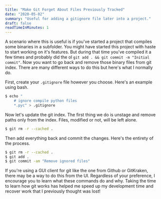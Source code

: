 ```yaml
---
title: "Make Git Forget About Files Previously Tracked"
date: "2020-05-02"
summary: "Useful for adding a gitignore file later into a project."
draft: false
readTimeInMinutes: 1
---
```


A scenario where this is useful is if you've started a project that compiles some binaries in a subfolder. You might have started this project with haste to start working on it's features. But during that time you've compiled it a few times and probably did the ol `git add . && git commit -m "Initial commit"`. Now you want to go back and remove those binary files from git index. There are many different ways to do this but here's what I normally do.

First, create your `.gitignore` file however you choose. Here's an example using bash.

```bash
$ echo "
    # ignore compile python files
    *.pyc" > .gitignore
```

Now let's update the git index. The first thing we do is unstage and remove paths only from the index. Files, modified or not, will be left alone.

```bash
$ git rm -r --cached .
```

Then add everything back and commit the changes. Here's the entirety of the process.

```sh
$ git rm -r --cached .
$ git add .
$ git commit -am "Remove ignored files"
```

If you're using a GUI client for git like the one from Github or GitKraken, there may be a way to do this from the UI. Regardless of your preference, I encourage you to learn what these commands do and why. Taking the time to learn how git works has helped me speed up my development time and recover work that I previously thought was lost!
